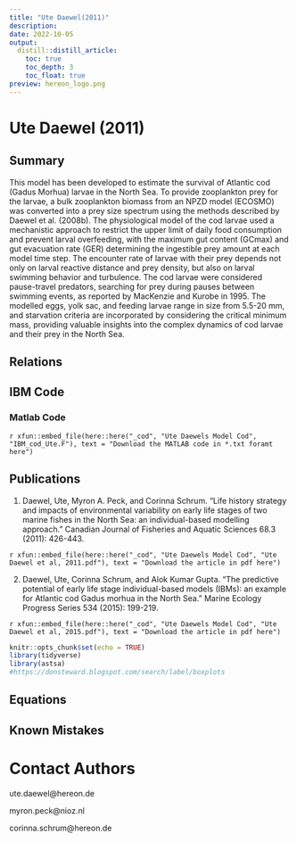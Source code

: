 ```yaml
---
title: "Ute Daewel(2011)"
description:
date: 2022-10-05
output:
  distill::distill_article:
    toc: true
    toc_depth: 3
    toc_float: true
preview: hereon_logo.png
---
```



# Ute Daewel (2011) 

## Summary

  This model has been developed to estimate the survival of Atlantic cod (Gadus Morhua) larvae in the North Sea. To provide zooplankton prey for the larvae, a bulk zooplankton biomass from an NPZD model (ECOSMO) was converted into a prey size spectrum using the methods described by Daewel et al. (2008b). The physiological model of the cod larvae used a mechanistic approach to restrict the upper limit of daily food consumption and prevent larval overfeeding, with the maximum gut content (GCmax) and gut evacuation rate (GER) determining the ingestible prey amount at each model time step. The encounter rate of larvae with their prey depends not only on larval reactive distance and prey density, but also on larval swimming behavior and turbulence. The cod larvae were considered pause-travel predators, searching for prey during pauses between swimming events, as reported by MacKenzie and Kurobe in 1995. The modelled eggs, yolk sac, and feeding larvae range in size from 5.5-20 mm, and starvation criteria are incorporated by considering the critical minimum mass, providing valuable insights into the complex dynamics of cod larvae and their prey in the North Sea.


## Relations


## IBM Code

### Matlab Code
<div class="contributor_org">
`r xfun::embed_file(here::here("_cod", "Ute Daewels Model Cod", "IBM_cod_Ute.F"), text = "Download the MATLAB code in *.txt foramt here")`
</div>

## Publications
1)  Daewel, Ute, Myron A. Peck, and Corinna Schrum. "Life history strategy and impacts of     environmental variability on early life stages of two marine fishes in the North Sea: an individual-based modelling approach." Canadian Journal of Fisheries and Aquatic Sciences 68.3 (2011): 426-443.

<div class="contributor_org">
`r xfun::embed_file(here::here("_cod", "Ute Daewels Model Cod", "Ute Daewel et al, 2011.pdf"), text = "Download the article in pdf here")`
</div>

2) Daewel, Ute, Corinna Schrum, and Alok Kumar Gupta. "The predictive potential of early life stage individual-based models (IBMs): an example for Atlantic cod Gadus morhua in the North Sea." Marine Ecology Progress Series 534 (2015): 199-219.

<div class="contributor_org">
`r xfun::embed_file(here::here("_cod", "Ute Daewels Model Cod", "Ute Daewel et al, 2015.pdf"), text = "Download the article in pdf here")`
</div>




```r
knitr::opts_chunk$set(echo = TRUE)
library(tidyverse)
library(astsa)
#https://donsteward.blogspot.com/search/label/boxplots
```


## Equations

## Known Mistakes

# Contact Authors

ute.daewel@hereon.de

myron.peck@nioz.nl

corinna.schrum@hereon.de